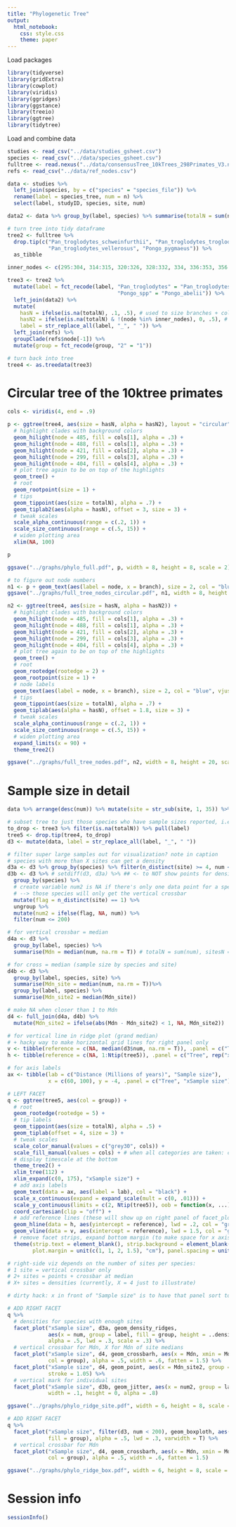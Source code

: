 ```yaml
---
title: "Phylogenetic Tree"
output: 
  html_notebook:
    css: style.css
    theme: paper
---
```


Load packages

```r
library(tidyverse)
library(gridExtra)
library(cowplot)
library(viridis)
library(ggridges)
library(ggstance)
library(treeio)
library(ggtree)
library(tidytree)
```

Load and combine data

```r
studies <- read_csv("../data/studies_gsheet.csv")
species <- read_csv("../data/species_gsheet.csv")
fulltree <- read.nexus("../data/consensusTree_10kTrees_298Primates_V3.nex")
refs <- read_csv("../data/ref_nodes.csv")
```

```r
data <- studies %>% 
  left_join(species, by = c("species" = "species_file")) %>% 
  rename(label = species_tree, num = n) %>% 
  select(label, studyID, species, site, num)
```

```r
data2 <- data %>% group_by(label, species) %>% summarise(totalN = sum(num, na.rm = T))
```

```r
# turn tree into tidy dataframe
tree2 <- fulltree %>% 
  drop.tip(c("Pan_troglodytes_schweinfurthii", "Pan_troglodytes_troglodytes",
             "Pan_troglodytes_vellerosus", "Pongo_pygmaeus")) %>%
  as_tibble

inner_nodes <- c(295:304, 314:315, 320:326, 328:332, 334, 336:353, 356:358, 362:364, 366, 382:390, 395, 399:402, 404:410, 412:418, 420:423, 430:433, 435:439, 445:449, 453:455, 457:458, 459:461, 464:471, 473:478, 480:484, 488:499, 512, 531:532, 536:538, 541:545, 552:554, 561:563, 566, 568)

tree3 <- tree2 %>% 
  mutate(label = fct_recode(label, "Pan_troglodytes" = "Pan_troglodytes_verus",
                                   "Pongo_spp" = "Pongo_abelii")) %>% 
  left_join(data2) %>% 
  mutate(
    hasN = ifelse(is.na(totalN), .1, .5), # used to size branches + color the tip labels
    hasN2 = ifelse(is.na(totalN) & !(node %in% inner_nodes), 0, .5), # used to color branches
    label = str_replace_all(label, "_", " ")) %>% 
  left_join(refs) %>% 
  groupClade(refs$node[-1]) %>% 
  mutate(group = fct_recode(group, "2" = "1"))

# turn back into tree
tree4 <- as.treedata(tree3)
```

# Circular tree of the 10ktree primates

```r
cols <- viridis(4, end = .9)
```

```r
p <- ggtree(tree4, aes(size = hasN, alpha = hasN2), layout = "circular") +
  # highlight clades with background colors
  geom_hilight(node = 485, fill = cols[1], alpha = .3) +
  geom_hilight(node = 488, fill = cols[1], alpha = .3) +
  geom_hilight(node = 421, fill = cols[2], alpha = .3) +
  geom_hilight(node = 299, fill = cols[3], alpha = .3) +
  geom_hilight(node = 404, fill = cols[4], alpha = .3) +
  # plot tree again to be on top of the highlights
  geom_tree() +
  # root
  geom_rootpoint(size = 1) +
  # tips
  geom_tippoint(aes(size = totalN), alpha = .7) +
  geom_tiplab2(aes(alpha = hasN), offset = 3, size = 3) +
  # tweak scales
  scale_alpha_continuous(range = c(.2, 1)) +
  scale_size_continuous(range = c(.5, 15)) +
  # widen plotting area
  xlim(NA, 100)
```

```r
p
```

```r
ggsave("../graphs/phylo_full.pdf", p, width = 8, height = 8, scale = 2)
```

```r
# to figure out node numbers
n1 <- p + geom_text(aes(label = node, x = branch), size = 2, col = "blue", vjust = -.5)
ggsave("../graphs/full_tree_nodes_circular.pdf", n1, width = 8, height = 8, scale = 2)
```

```r
n2 <- ggtree(tree4, aes(size = hasN, alpha = hasN2)) +
  # highlight clades with background colors
  geom_hilight(node = 485, fill = cols[1], alpha = .3) +
  geom_hilight(node = 488, fill = cols[1], alpha = .3) +
  geom_hilight(node = 421, fill = cols[2], alpha = .3) +
  geom_hilight(node = 299, fill = cols[3], alpha = .3) +
  geom_hilight(node = 404, fill = cols[4], alpha = .3) +
  # plot tree again to be on top of the highlights
  geom_tree() +
  # root
  geom_rootedge(rootedge = 2) +
  geom_rootpoint(size = 1) +
  # node labels
  geom_text(aes(label = node, x = branch), size = 2, col = "blue", vjust = -.5) +
  # tips
  geom_tippoint(aes(size = totalN), alpha = .7) +
  geom_tiplab(aes(alpha = hasN), offset = 1.8, size = 3) +
  # tweak scales
  scale_alpha_continuous(range = c(.2, 1)) +
  scale_size_continuous(range = c(.5, 15)) +
  # widen plotting area
  expand_limits(x = 90) +
  theme_tree2()

ggsave("../graphs/full_tree_nodes.pdf", n2, width = 8, height = 20, scale = 2)
```


# Sample size in detail

```r
data %>% arrange(desc(num)) %>% mutate(site = str_sub(site, 1, 35)) %>% select(-species)
```

```r
# subset tree to just those species who have sample sizes reported, i.e. those who were tested
to_drop <- tree3 %>% filter(is.na(totalN)) %>% pull(label)
tree5 <- drop.tip(tree4, to_drop)
d3 <- mutate(data, label = str_replace_all(label, "_", " "))
```

```r
# filter super large samples out for visualization? note in caption
# species with more than X sites can get a density
d3a <- d3 %>% group_by(species) %>% filter(n_distinct(site) >= 4, num <= 200)
d3b <- d3 %>% # setdiff(d3, d3a) %>% ## <- to NOT show points for densities
  group_by(species) %>% 
  # create variable num2 is NA if there's only one data point for a species
  # --> those species will only get the vertical crossbar
  mutate(flag = n_distinct(site) == 1) %>% 
  ungroup %>% 
  mutate(num2 = ifelse(flag, NA, num)) %>% 
  filter(num <= 200)

# for vertical crossbar = median
d4a <- d3 %>% 
  group_by(label, species) %>% 
  summarise(Mdn = median(num, na.rm = T)) # totalN = sum(num), sitesN = n_distinct(site)

# for cross = median (sample size by species and site)
d4b <- d3 %>% 
  group_by(label, species, site) %>% 
  summarise(Mdn_site = median(num, na.rm = T))%>% 
  group_by(label, species) %>% 
  summarise(Mdn_site2 = median(Mdn_site))

# make NA when closer than 1 to Mdn
d4 <- full_join(d4a, d4b) %>% 
  mutate(Mdn_site2 = ifelse(abs(Mdn - Mdn_site2) < 1, NA, Mdn_site2))

# for vertical line in ridge plot (grand median)
# + hacky way to make horizontal grid lines for right panel only
v <- tibble(reference = c(NA, median(d3$num, na.rm = T)), .panel = c("Tree", "xSample size"))
h <- tibble(reference = c(NA, 1:Ntip(tree5)), .panel = c("Tree", rep("xSample size", Ntip(tree5))))

# for axis labels
ax <- tibble(lab = c("Distance (Millions of years)", "Sample size"), 
             x = c(60, 100), y = -4, .panel = c("Tree", "xSample size"))
```

```r
# LEFT FACET
q <- ggtree(tree5, aes(col = group)) +
  # root
  geom_rootedge(rootedge = 5) +
  # tip labels
  geom_tippoint(aes(size = totalN), alpha = .5) +
  geom_tiplab(offset = 4, size = 3) +
  # tweak scales
  scale_color_manual(values = c("grey30", cols)) +
  scale_fill_manual(values = cols) + # when all categories are taken: cols
  # display timescale at the bottom
  theme_tree2() +
  xlim_tree(112) +
  xlim_expand(c(0, 175), "xSample size") +
  # add axis labels
  geom_text(data = ax, aes(label = lab), col = "black") +
  scale_x_continuous(expand = expand_scale(mult = c(0, .01))) +
  scale_y_continuous(limits = c(2, Ntip(tree5)), oob = function(x, ...) x) +
  coord_cartesian(clip = "off") +
  # add reference lines (these will show up on right panel of facet_plot only)
  geom_hline(data = h, aes(yintercept = reference), lwd = .2, col = "grey", alpha = .5) +
  geom_vline(data = v, aes(xintercept = reference), lwd = 1.5, col = "grey", alpha = .3) +
  # remove facet strips, expand bottom margin (to make space for x axis labels)
  theme(strip.text = element_blank(), strip.background = element_blank(),
        plot.margin = unit(c(1, 1, 2, 1.5), "cm"), panel.spacing = unit(1, "cm"))
```

```r
# right-side viz depends on the number of sites per species:
# 1 site = vertical crossbar only
# 2+ sites = points + crossbar at median
# X+ sites = densities (currently, X = 4 just to illustrate)

# dirty hack: x in front of "Sample size" is to have that panel sort to the right (alphabetically) until I figure out why it doesn't just go by order. This cropped up as an issue when I added the dummy point for the x-axis expansion...

# ADD RIGHT FACET
q %>% 
  # densities for species with enough sites
  facet_plot("xSample size", d3a, geom_density_ridges, 
             aes(x = num, group = label, fill = group, height = ..density..),
             alpha = .5, lwd = .3, scale = .3) %>%
  # vertical crossbar for Mdn, X for Mdn of site medians
  facet_plot("xSample size", d4, geom_crossbarh, aes(x = Mdn, xmin = Mdn, xmax = Mdn, group = label,
             col = group), alpha = .5, width = .6, fatten = 1.5) %>%
  facet_plot("xSample size", d4, geom_point, aes(x = Mdn_site2, group = label), shape = 4, size = 2.5,
             stroke = 1.05) %>%
  # vertical mark for individual sites
  facet_plot("xSample size", d3b, geom_jitter, aes(x = num2, group = label), shape = "|", size = 2.5,
             width = .1, height = 0, alpha = .8)
```

```r
ggsave("../graphs/phylo_ridge_site.pdf", width = 6, height = 8, scale = 2)
```

```r
# ADD RIGHT FACET
q %>% 
  facet_plot("xSample size", filter(d3, num < 200), geom_boxploth, aes(x = num, group = label, 
             fill = group), alpha = .5, lwd = .3, varwidth = T) %>% 
  # vertical crossbar for Mdn
  facet_plot("xSample size", d4, geom_crossbarh, aes(x = Mdn, xmin = Mdn, xmax = Mdn, group = label,
             col = group), alpha = .5, width = .6, fatten = 1.5)
```

```r
ggsave("../graphs/phylo_ridge_box.pdf", width = 6, height = 8, scale = 2)
```


# Session info

```r
sessionInfo()
```

